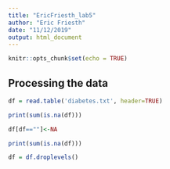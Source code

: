 ```yaml
---
title: "EricFriesth_lab5"
author: "Eric Friesth"
date: "11/12/2019"
output: html_document
---
```


```r
knitr::opts_chunk$set(echo = TRUE)
```

## Processing the data

```r

df = read.table('diabetes.txt', header=TRUE)

print(sum(is.na(df)))

df[df==""]<-NA

print(sum(is.na(df)))

df = df.droplevels()

```